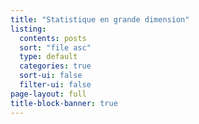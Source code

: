 ```yaml
---
title: "Statistique en grande dimension"
listing:
  contents: posts
  sort: "file asc"
  type: default
  categories: true
  sort-ui: false
  filter-ui: false
page-layout: full
title-block-banner: true
---
```

